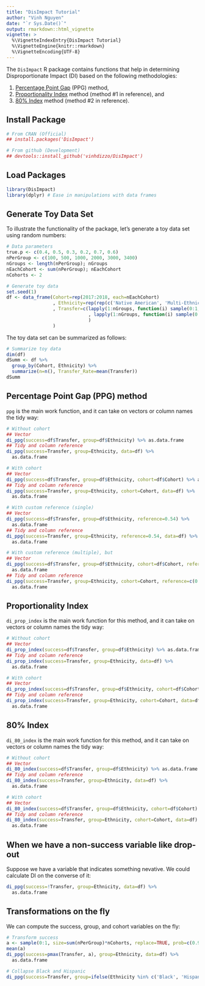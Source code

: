 ```yaml
---
title: "DisImpact Tutorial"
author: "Vinh Nguyen"
date: "`r Sys.Date()`"
output: rmarkdown::html_vignette
vignette: >
  %\VignetteIndexEntry{DisImpact Tutorial}
  %\VignetteEngine{knitr::rmarkdown}
  %\VignetteEncoding{UTF-8}
---
```


The `DisImpact` R package contains functions that help in determining Disproportionate Impact (DI) based on the following methodologies:

1. [Percentage Point Gap](http://extranet.cccco.edu/Portals/1/TRIS/Research/Analysis/PercentagePointGapMethod2017.pdf) (PPG) method,
2. [Proportionality Index](http://extranet.cccco.edu/Portals/1/TRIS/Research/Accountability/GUIDELINES%20FOR%20MEASURING%20DISPROPORTIONATE%20IMPACT%20IN%20EQUITY%20PLANS.pdf) method (method #1 in reference), and
3. [80% Index](http://extranet.cccco.edu/Portals/1/TRIS/Research/Accountability/GUIDELINES%20FOR%20MEASURING%20DISPROPORTIONATE%20IMPACT%20IN%20EQUITY%20PLANS.pdf) method (method #2 in reference).

## Install Package
```r
# From CRAN (Official)
## install.packages('DisImpact')

# From github (Development)
## devtools::install_github('vinhdizzo/DisImpact')
```

## Load Packages
```r
library(DisImpact)
library(dplyr) # Ease in manipulations with data frames
```

## Generate Toy Data Set
To illustrate the functionality of the package, let's generate a toy data set using random numbers:
```r
# Data parameters
true.p <- c(0.4, 0.5, 0.3, 0.2, 0.7, 0.6)
nPerGroup <- c(100, 500, 1000, 2000, 3000, 3400)
nGroups <- length(nPerGroup); nGroups
nEachCohort <- sum(nPerGroup); nEachCohort
nCohorts <- 2

# Generate toy data
set.seed(1)
df <- data_frame(Cohort=rep(2017:2018, each=nEachCohort)
                 , Ethnicity=rep(rep(c('Native American', 'Multi-Ethnicity', 'Black', 'Hispanic', 'Asian', 'White'), times=nPerGroup), 2)
                 , Transfer=c(lapply(1:nGroups, function(i) sample(0:1, size=nPerGroup[i], replace=TRUE, prob=c(1-true.p[i], true.p[i]))) %>% unlist
                              , lapply(1:nGroups, function(i) sample(0:1, size=nPerGroup[i], replace=TRUE, prob=c(1-true.p[i]*1.05, true.p[i]*1.05))) %>% unlist
                              )
                 )
```

The toy data set can be summarized as follows:
```r
# Summarize toy data
dim(df)
dSumm <- df %>%
  group_by(Cohort, Ethnicity) %>%
  summarize(n=n(), Transfer_Rate=mean(Transfer))
dSumm
```

## Percentage Point Gap (PPG) method
`ppg` is the main work function, and it can take on vectors or column names the tidy way:
```r
# Without cohort
## Vector
di_ppg(success=df$Transfer, group=df$Ethnicity) %>% as.data.frame
## Tidy and column reference
di_ppg(success=Transfer, group=Ethnicity, data=df) %>%
  as.data.frame

# With cohort
## Vector
di_ppg(success=df$Transfer, group=df$Ethnicity, cohort=df$Cohort) %>% as.data.frame
## Tidy and column reference
di_ppg(success=Transfer, group=Ethnicity, cohort=Cohort, data=df) %>%
  as.data.frame

# With custom reference (single)
## Vector
di_ppg(success=df$Transfer, group=df$Ethnicity, reference=0.54) %>%
  as.data.frame
## Tidy and column reference
di_ppg(success=Transfer, group=Ethnicity, reference=0.54, data=df) %>%
  as.data.frame

# With custom reference (multiple), but
## Vector
di_ppg(success=df$Transfer, group=df$Ethnicity, cohort=df$Cohort, reference=c(0.5, 0.55)) %>%
  as.data.frame
## Tidy and column reference
di_ppg(success=Transfer, group=Ethnicity, cohort=Cohort, reference=c(0.5, 0.55), data=df) %>%
  as.data.frame
```

## Proportionality Index
`di_prop_index` is the main work function for this method, and it can take on vectors or column names the tidy way:

```r
# Without cohort
## Vector
di_prop_index(success=df$Transfer, group=df$Ethnicity) %>% as.data.frame
## Tidy and column reference
di_prop_index(success=Transfer, group=Ethnicity, data=df) %>%
  as.data.frame

# With cohort
## Vector
di_prop_index(success=df$Transfer, group=df$Ethnicity, cohort=df$Cohort) %>% as.data.frame
## Tidy and column reference
di_prop_index(success=Transfer, group=Ethnicity, cohort=Cohort, data=df) %>%
  as.data.frame
```

## 80% Index
`di_80_index` is the main work function for this method, and it can take on vectors or column names the tidy way:

```r
# Without cohort
## Vector
di_80_index(success=df$Transfer, group=df$Ethnicity) %>% as.data.frame
## Tidy and column reference
di_80_index(success=Transfer, group=Ethnicity, data=df) %>%
  as.data.frame

# With cohort
## Vector
di_80_index(success=df$Transfer, group=df$Ethnicity, cohort=df$Cohort) %>% as.data.frame
## Tidy and column reference
di_80_index(success=Transfer, group=Ethnicity, cohort=Cohort, data=df) %>%
  as.data.frame
```

## When we have a non-success variable like drop-out
Suppose we have a variable that indicates something nevative.  We could calculate DI on the converse of it:
```r
di_ppg(success=!Transfer, group=Ethnicity, data=df) %>%
  as.data.frame
```

## Transformations on the fly
We can compute the success, group, and cohort variables on the fly:
```r
# Transform success
a <- sample(0:1, size=sum(nPerGroup)*nCohorts, replace=TRUE, prob=c(0.95, 0.05))
mean(a)
di_ppg(success=pmax(Transfer, a), group=Ethnicity, data=df) %>%
  as.data.frame

# Collapse Black and Hispanic
di_ppg(success=Transfer, group=ifelse(Ethnicity %in% c('Black', 'Hispanic'), 'Black/Hispanic', Ethnicity), data=df) %>% as.data.frame
```
